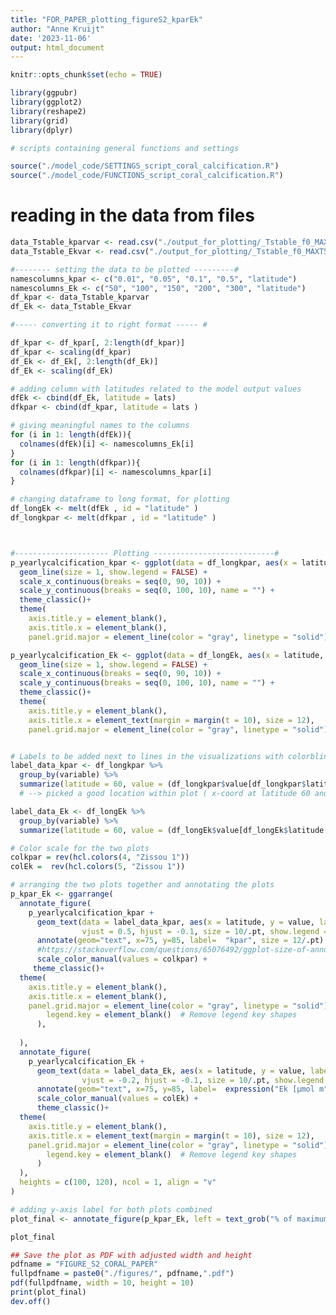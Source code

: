 ```yaml
---
title: "FOR_PAPER_plotting_figureS2_kparEk"
author: "Anne Kruijt"
date: '2023-11-06'
output: html_document
---
```


```r
knitr::opts_chunk$set(echo = TRUE)
```

```r
library(ggpubr)
library(ggplot2)
library(reshape2)
library(grid)
library(dplyr)
```


```r
# scripts containing general functions and settings

source("./model_code/SETTINGS_script_coral_calcification.R")
source("./model_code/FUNCTIONS_script_coral_calcification.R")

```

# reading in the data from files
```r
  
data_Tstable_kparvar <- read.csv("./output_for_plotting/_Tstable_f0_MAXT50_kparVar_CalcYear_.csv")
data_Tstable_Ekvar <- read.csv("./output_for_plotting/_Tstable_f0_MAXT50_EkVar_CalcYear_.csv")

```


```r

#-------- setting the data to be plotted ---------# 
namescolumns_kpar <- c("0.01", "0.05", "0.1", "0.5", "latitude")
namescolumns_Ek <- c("50", "100", "150", "200", "300", "latitude")
df_kpar <- data_Tstable_kparvar   
df_Ek <- data_Tstable_Ekvar

#----- converting it to right format ----- #

df_kpar <- df_kpar[, 2:length(df_kpar)]
df_kpar <- scaling(df_kpar)
df_Ek <- df_Ek[, 2:length(df_Ek)]
df_Ek <- scaling(df_Ek)

# adding column with latitudes related to the model output values
dfEk <- cbind(df_Ek, latitude = lats) 
dfkpar <- cbind(df_kpar, latitude = lats )

# giving meaningful names to the columns
for (i in 1: length(dfEk)){
  colnames(dfEk)[i] <- namescolumns_Ek[i] 
}
for (i in 1: length(dfkpar)){
  colnames(dfkpar)[i] <- namescolumns_kpar[i] 
}

# changing dataframe to long format, for plotting
df_longEk <- melt(dfEk , id = "latitude" )
df_longkpar <- melt(dfkpar , id = "latitude" )



#--------------------- Plotting ---------------------------#
p_yearlycalcification_kpar <- ggplot(data = df_longkpar, aes(x = latitude, y = value, color = variable)) +
  geom_line(size = 1, show.legend = FALSE) +
  scale_x_continuous(breaks = seq(0, 90, 10)) +
  scale_y_continuous(breaks = seq(0, 100, 10), name = "") +
  theme_classic()+
  theme(
    axis.title.y = element_blank(),
    axis.title.x = element_blank(),
    panel.grid.major = element_line(color = "gray", linetype = "solid"))

p_yearlycalcification_Ek <- ggplot(data = df_longEk, aes(x = latitude, y = value, color = variable)) +
  geom_line(size = 1, show.legend = FALSE) +
  scale_x_continuous(breaks = seq(0, 90, 10)) +
  scale_y_continuous(breaks = seq(0, 100, 10), name = "") +
  theme_classic()+
  theme(
    axis.title.y = element_blank(),
    axis.title.x = element_text(margin = margin(t = 10), size = 12),
    panel.grid.major = element_line(color = "gray", linetype = "solid"))


# Labels to be added next to lines in the visualizations with colorblindness-proof colors
label_data_kpar <- df_longkpar %>%
  group_by(variable) %>%
  summarize(latitude = 60, value = (df_longkpar$value[df_longkpar$latitude == 60 & df_longkpar$variable == variable]+ 3))
  # --> picked a good location within plot ( x-coord at latitude 60 and y-coord value+3, so text doesnt overlap with lines too much)

label_data_Ek <- df_longEk %>%
  group_by(variable) %>%
  summarize(latitude = 60, value = (df_longEk$value[df_longEk$latitude == 60 & df_longEk$variable == variable] + 3 ))

# Color scale for the two plots
colkpar = rev(hcl.colors(4, "Zissou 1"))
colEk =  rev(hcl.colors(5, "Zissou 1"))

# arranging the two plots together and annotating the plots
p_kpar_Ek <- ggarrange(
  annotate_figure(
    p_yearlycalcification_kpar + 
      geom_text(data = label_data_kpar, aes(x = latitude, y = value, label = variable, color = variable), 
                vjust = 0.5, hjust = -0.1, size = 10/.pt, show.legend = FALSE) +
      annotate(geom="text", x=75, y=85, label=  "kpar", size = 12/.pt) +
      #https://stackoverflow.com/questions/65076492/ggplot-size-of-annotate-vs-size-of-element-text : read this info: I added /.pt to make the annotations match the axis text
      scale_color_manual(values = colkpar) +
     theme_classic()+
  theme(
    axis.title.y = element_blank(),
    axis.title.x = element_blank(),
    panel.grid.major = element_line(color = "gray", linetype = "solid"),
        legend.key = element_blank()  # Remove legend key shapes
      ),
    
  ),
  annotate_figure(
    p_yearlycalcification_Ek + 
      geom_text(data = label_data_Ek, aes(x = latitude, y = value, label = variable, color = variable), 
                vjust = -0.2, hjust = -0.1, size = 10/.pt, show.legend = FALSE) +
      annotate(geom="text", x=75, y=85, label=  expression("Ek [μmol m"^"-2"~"s"^"-1"~"]"), size = 12/.pt) +
      scale_color_manual(values = colEk) +
      theme_classic()+
  theme(
    axis.title.y = element_blank(),
    axis.title.x = element_text(margin = margin(t = 10), size = 12),
    panel.grid.major = element_line(color = "gray", linetype = "solid"),
        legend.key = element_blank()  # Remove legend key shapes
      )
  ),
  heights = c(100, 120), ncol = 1, align = "v"
)

# adding y-axis label for both plots combined
plot_final <- annotate_figure(p_kpar_Ek, left = text_grob("% of maximum calcification",size = 12, color = "black", rot = 90) )

plot_final

```

```r
## Save the plot as PDF with adjusted width and height
pdfname = "FIGURE_S2_CORAL_PAPER"
fullpdfname = paste0("./figures/", pdfname,".pdf")
pdf(fullpdfname, width = 10, height = 10)
print(plot_final)
dev.off()

```



